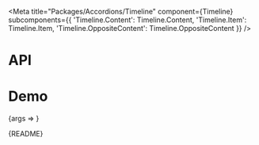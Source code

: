 
<Meta
  title="Packages/Accordions/Timeline"
  component={Timeline}
  subcomponents={{
    'Timeline.Content': Timeline.Content,
    'Timeline.Item': Timeline.Item,
    'Timeline.OppositeContent': Timeline.OppositeContent
  }}
/>

# API

<ArgsTable />

# Demo

<Canvas>
  <Story
    name="Timeline"
    args={{ hasIcon: false, hasOppositeContent: false, items: ITEMS }}
    argTypes={{
      hasIcon: { name: 'icon', table: { category: 'Timeline.Item' } },
      surfaceColor: {
        name: 'surfaceColor',
        control: { type: 'color' },
        table: { category: 'Timeline.Item' }
      },
      hasOppositeContent: { name: 'Timeline.OppositeContent', table: { category: 'Story' } },
      items: { name: 'Timeline.Item[]', table: { category: 'Story' } }
    }}
    parameters={{
      design: {
        allowFullscreen: true,
        type: 'figma',
        url: 'https://www.figma.com/file/6g87L4FdKZTA3knt3Rsfdx/Garden?node-id=9806%3A43467'
      }
    }}
  >
    {args => <TimelineStory {...args} />}
  </Story>
</Canvas>

<Markdown>{README}</Markdown>
